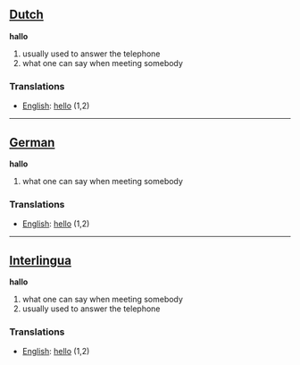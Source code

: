 ==[[Dutch]]==

'''hallo'''

#usually used to answer the telephone
#what one can say when meeting somebody

===Translations===
*[[English]]: [[hello]] (1,2)

----
==[[German]]==

'''hallo'''

#what one can say when meeting somebody

===Translations===
*[[English]]: [[hello]] (1,2)

----
==[[Interlingua]]==

'''hallo'''

#what one can say when meeting somebody
#usually used to answer the telephone

===Translations===
*[[English]]: [[hello]] (1,2)